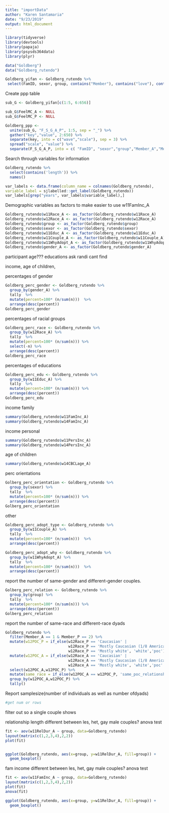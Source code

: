 ```yaml
---
title: "importData"
author: "Karen Santamaria"
date: "9/23/2019"
output: html_document
---
```


```r
library(tidyverse)
library(devtools)
library(papaja)
library(psysds364data)
library(plyr)
```

```r
data("Goldberg")
data("Goldberg_rutendo")

Goldberg_yifan <- Goldberg_rutendo %>%
 select(FamID, sexor, group, contains("Member"), contains("love"), contains("cnflct"), contains("ambiv"), contains("maint"), contains("seq"), contains("attach"), contains("feel"))
```


Create ppp table
```r
sub_G <- Goldberg_yifan[c(1:5, 6:656)]

sub_G$FeelMC_A <- NULL
sub_G$FeelMC_P <- NULL

Goldberg_ppp <- 
  unite(sub_G, "F_S_G_A_P", 1:5, sep = "_") %>%
  gather("key","value", 2:650) %>%
  separate(key, into = c("wave","scale"), sep = 3) %>%
  spread("scale", "value") %>%
  separate(F_S_G_A_P, into = c( "FamID", "sexor","group","Member_A","Member_P"), sep = "_") 
```


Search through variables for information
```r
Goldberg_rutendo %>%
  select(contains('length')) %>%
  names()

var_labels <- data.frame(column_name = colnames(Goldberg_rutendo),
variable_label = sjlabelled::get_label(Goldberg_rutendo))
var_labels[grep("years", var_labels$variable_label),]
```



Demographic variables as factors to make easier to use
w11FamInc_A
```r
Goldberg_rutendo$w11Race_A <- as_factor(Goldberg_rutendo$w11Race_A)
Goldberg_rutendo$w12Race_A <- as_factor(Goldberg_rutendo$w12Race_A)
Goldberg_rutendo$group <- as_factor(Goldberg_rutendo$group)
Goldberg_rutendo$sexor <- as_factor(Goldberg_rutendo$sexor)
Goldberg_rutendo$w11Educ_A <- as_factor(Goldberg_rutendo$w11Educ_A)
Goldberg_rutendo$w11Couple_A <- as_factor(Goldberg_rutendo$w11Couple_A)
Goldberg_rutendo$w11WhyAdopt_A <- as_factor(Goldberg_rutendo$w11WhyAdopt_A)
Goldberg_rutendo$gender_A <- as_factor(Goldberg_rutendo$gender_A)
```


participant age??? educations ask randi cant find

income, age of children,


percentages of gender
```r
Goldberg_perc_gender <- Goldberg_rutendo %>%
  group_by(gender_A) %>%
  tally  %>%
  mutate(percent=100* (n/sum(n)))  %>%
  arrange(desc(percent))
Goldberg_perc_gender
```

percentages of racial groups
```r
Goldberg_perc_race <- Goldberg_rutendo %>%
  group_by(w12Race_A) %>%
  tally  %>%
  mutate(percent=100* (n/sum(n))) %>%
  select(-n) %>%
  arrange(desc(percent))
Goldberg_perc_race
```

percentages of educations
```r
Goldberg_perc_edu <- Goldberg_rutendo %>%
  group_by(w11Educ_A) %>%
  tally  %>%
  mutate(percent=100* (n/sum(n))) %>%
  arrange(desc(percent))
Goldberg_perc_edu
```

income family
```r
summary(Goldberg_rutendo$w11FamInc_A)
summary(Goldberg_rutendo$w14FamInc_A)
```

income personal
```r
summary(Goldberg_rutendo$w11PersInc_A)
summary(Goldberg_rutendo$w14PersInc_A)
```


age of children
```r
summary(Goldberg_rutendo$w14CBCLage_A)
```

perc orientations
```r
Golberg_perc_orientation <- Goldberg_rutendo %>%
  group_by(sexor) %>%
  tally  %>%
  mutate(percent=100* (n/sum(n))) %>%
  arrange(desc(percent))
Golberg_perc_orientation
```


other
```r
Goldberg_perc_adopt_type <- Goldberg_rutendo %>%
  group_by(w11Couple_A) %>%
  tally  %>%
  mutate(percent=100* (n/sum(n)))  %>%
  arrange(desc(percent))

Goldberg_perc_adopt_why <- Goldberg_rutendo %>%
  group_by(w11WhyAdopt_A) %>%
  tally  %>%
  mutate(percent=100* (n/sum(n)))  %>%
  arrange(desc(percent))
```




report the number of same-gender and different-gender couples. 
```r
Golberg_perc_relation <- Goldberg_rutendo %>%
  group_by(group) %>%
  tally  %>%
  mutate(percent=100* (n/sum(n))) %>%
  arrange(desc(percent))
Golberg_perc_relation
```




report the number of same-race and different-race dyads
```r
Goldberg_rutendo %>%
  filter(Member_A == 1 & Member_P == 2) %>%
  mutate(w12POC_P = if_else(w12Race_P == 'Caucasian' | 
                            w12Race_P == 'Mostly Caucasian (1/8 American Indian)' | 
                            w12Race_P == 'Mostly white', 'white','poc')) %>%
  mutate(w12POC_A = if_else(w12Race_A == 'Caucasian' |
                            w12Race_A == 'Mostly Caucasian (1/8 American Indian)' |
                            w12Race_A == 'Mostly white', 'white','poc' )) %>%
  select(w12POC_A,w12POC_P) %>%
  mutate(same_race = if_else(w12POC_A == w12POC_P, 'same_poc_relationship','diff_poc_relationship')) %>%
  group_by(w12POC_A,w12POC_P) %>%
  tally()
```

Report samplesize(number of individuals as well as number ofdyads)
```r
#get num or rows
```




filter out so a single couple shows 

relationship length different between les, het, gay male couples? anova test
```r
fit <- aov(w11RelDur_A ~ group, data=Goldberg_rutendo) 
layout(matrix(c(1,2,3,4),2,2))
plot(fit) 


ggplot(Goldberg_rutendo, aes(x=group, y=w11RelDur_A, fill=group)) + 
  geom_boxplot() 
```

fam income different between les, het, gay male couples? anova test
```r
fit <- aov(w11FamInc_A ~ group, data=Goldberg_rutendo) 
layout(matrix(c(1,2,3,4),2,2)) 
plot(fit) 
anova(fit)

ggplot(Goldberg_rutendo, aes(x=group, y=w11RelDur_A, fill=group)) + 
  geom_boxplot() 
```




